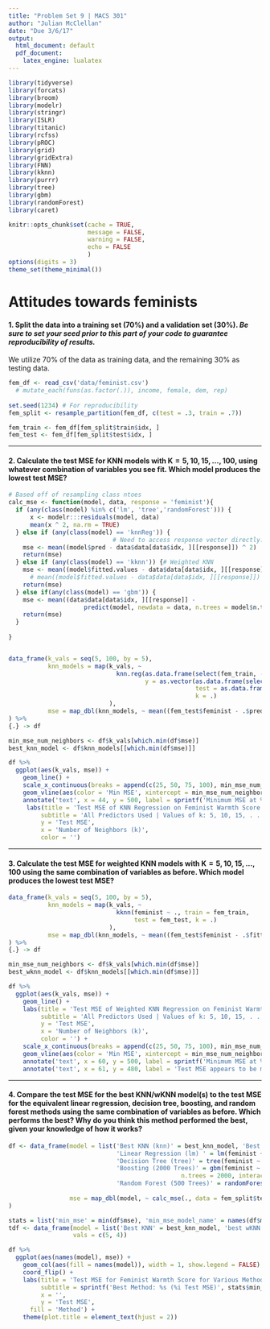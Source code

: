 ```yaml
---
title: "Problem Set 9 | MACS 301"
author: "Julian McClellan"
date: "Due 3/6/17"
output:
  html_document: default
  pdf_document: 
    latex_engine: lualatex
---
```

```r
library(tidyverse)
library(forcats)
library(broom)
library(modelr)
library(stringr)
library(ISLR)
library(titanic)
library(rcfss)
library(pROC)
library(grid)
library(gridExtra)
library(FNN)
library(kknn)
library(purrr)
library(tree)
library(gbm)
library(randomForest)
library(caret)

knitr::opts_chunk$set(cache = TRUE,
                      message = FALSE,
                      warning = FALSE,
                      echo = FALSE
                      )
options(digits = 3)
theme_set(theme_minimal())
```

# Attitudes towards feminists

#### 1. Split the data into a training set (70%) and a validation set (30%). *Be sure to set your seed prior to this part of your code to guarantee reproducibility of results.*

We utilize 70% of the data as training data, and the remaining 30% as testing data.

```r
fem_df <- read_csv('data/feminist.csv') 
  # mutate_each(funs(as.factor(.)), income, female, dem, rep)
  
set.seed(1234) # For reproducibility
fem_split <- resample_partition(fem_df, c(test = .3, train = .7))

fem_train <- fem_df[fem_split$train$idx, ]
fem_test <- fem_df[fem_split$test$idx, ]
```

***

#### 2. Calculate the test MSE for KNN models with K = 5, 10, 15, …, 100, using whatever combination of variables you see fit. Which model produces the lowest test MSE?

```r
# Based off of resampling class ntoes
calc_mse <- function(model, data, response = 'feminist'){
  if (any(class(model) %in% c('lm', 'tree','randomForest'))) {
      x <- modelr:::residuals(model, data)
      mean(x ^ 2, na.rm = TRUE)
  } else if (any(class(model) == 'knnReg')) {
                             # Need to access response vector directly.
    mse <- mean((model$pred - data$data[data$idx, ][[response]]) ^ 2)
    return(mse)
  } else if (any(class(model) == 'kknn')) {# Weighted KNN
    mse <- mean((model$fitted.values - data$data[data$idx, ][[response]]) ^ 2)
      # mean((model$fitted.values - data$data[data$idx, ][[response]]) ^ 2)
    return(mse)
  } else if(any(class(model) == 'gbm')) {
    mse <- mean((data$data[data$idx, ][[response]] - 
                     predict(model, newdata = data, n.trees = model$n.trees)) ^ 2)
    return(mse)
  }
  
}


data_frame(k_vals = seq(5, 100, by = 5),
           knn_models = map(k_vals, ~ 
                              knn.reg(as.data.frame(select(fem_train, -feminist)), 
                                      y = as.vector(as.data.frame(select(fem_train, feminist))), 
                                                    test = as.data.frame(select(fem_test, -feminist)),
                                                    k = .)
                            ),
           mse = map_dbl(knn_models, ~ mean((fem_test$feminist - .$pred) ^ 2))
) %>% 
{.} -> df

min_mse_num_neighbors <- df$k_vals[which.min(df$mse)]
best_knn_model <- df$knn_models[[which.min(df$mse)]]

df %>%
  ggplot(aes(k_vals, mse)) +
    geom_line() +
    scale_x_continuous(breaks = append(c(25, 50, 75, 100), min_mse_num_neighbors)) +
    geom_vline(aes(color = 'Min MSE', xintercept = min_mse_num_neighbors), linetype = 'dashed', show.legend = TRUE) +
    annotate('text', x = 44, y = 500, label = sprintf('Minimum MSE at %d neighbors in KNN Regression', min_mse_num_neighbors)) + 
     labs(title = 'Test MSE of KNN Regression on Feminist Warmth Score',
         subtitle = 'All Predictors Used | Values of k: 5, 10, 15, . . . 100',
         y = 'Test MSE',
         x = 'Number of Neighbors (k)',
         color = '')
```

***

#### 3. Calculate the test MSE for weighted KNN models with K = 5, 10, 15, …, 100 using the same combination of variables as before. Which model produces the lowest test MSE?

```r


data_frame(k_vals = seq(5, 100, by = 5),
           knn_models = map(k_vals, ~ 
                              kknn(feminist ~ ., train = fem_train, 
                                   test = fem_test, k = .)
                            ),
           mse = map_dbl(knn_models, ~ mean((fem_test$feminist - .$fitted.values) ^ 2))
) %>% 
{.} -> df

min_mse_num_neighbors <- df$k_vals[which.min(df$mse)]
best_wknn_model <- df$knn_models[[which.min(df$mse)]]

df %>%
  ggplot(aes(k_vals, mse)) +
    geom_line() +
    labs(title = 'Test MSE of Weighted KNN Regression on Feminist Warmth Score',
         subtitle = 'All Predictors Used | Values of k: 5, 10, 15, . . . 100',
         y = 'Test MSE',
         x = 'Number of Neighbors (k)', 
         color = '') +
    scale_x_continuous(breaks = append(c(25, 50, 75, 100), min_mse_num_neighbors)) +
    geom_vline(aes(color = 'Min MSE', xintercept = min_mse_num_neighbors), linetype = 'dashed', show.legend = TRUE) +
    annotate('text', x = 60, y = 500, label = sprintf('Minimum MSE at %d neighbors in KNN Regression', min_mse_num_neighbors)) +
    annotate('text', x = 61, y = 480, label = 'Test MSE appears to be monotonically decreasing with k')
```

***

#### 4. Compare the test MSE for the best KNN/wKNN model(s) to the test MSE for the equivalent linear regression, decision tree, boosting, and random forest methods using the same combination of variables as before. Which performs the best? Why do you think this method performed the best, given your knowledge of how it works?

```r
df <- data_frame(model = list('Best KNN (knn)' = best_knn_model, 'Best wKNN (kknn)' = best_wknn_model,
                              'Linear Regression (lm) ' = lm(feminist ~ ., data = fem_split$train),
                              'Decision Tree (tree)' = tree(feminist ~ ., data = fem_split$train),
                              'Boosting (2000 Trees)' = gbm(feminist ~ ., data = fem_split$train, distribution = 'gaussian',
                                                n.trees = 2000, interaction.depth = 2), 
                              'Random Forest (500 Trees)' = randomForest(feminist ~ ., data = fem_split$train,
                                                                         importance = TRUE, ntree = 500)),
                 mse = map_dbl(model, ~ calc_mse(., data = fem_split$test))
)

stats = list('min_mse' = min(df$mse), 'min_mse_model_name' = names(df$model[which.min(df$mse)]))
tdf <- data_frame(model = list('Best KNN' = best_knn_model, 'best wKNN' = best_wknn_model),
                  vals = c(5, 4))

df %>%
  ggplot(aes(names(model), mse)) +
    geom_col(aes(fill = names(model)), width = 1, show.legend = FALSE) +
    coord_flip() + 
    labs(title = 'Test MSE for Feminist Warmth Score for Various Methods (All Predictors)',
         subtitle = sprintf('Best Method: %s (%i Test MSE)', stats$min_mse_model_name, as.integer(stats$min_mse)),
         x = '',
         y = 'Test MSE',
      fill = 'Method') +
    theme(plot.title = element_text(hjust = 2))
```